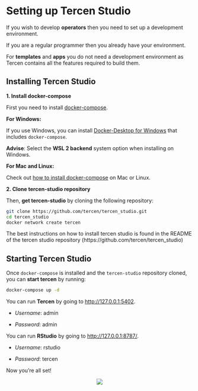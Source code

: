 # Setting up Tercen Studio

If you wish to develop __operators__ then you need to set up a development environment.

If you are a regular programmer then you already have your environment.

For __templates__ and __apps__ you do not need a development environment as Tercen contains all the features required to build them.

## Installing Tercen Studio {-}

**1. Install docker-compose**

First you need to install [docker-compose](https://docs.docker.com/compose/install/). 

**For Windows:**

If you use Windows, you can install [Docker-Desktop for Windows](https://docs.docker.com/docker-for-windows/install/) that includes `docker-compose`.

**Advise**: Select the __WSL 2 backend__ system option when installing on Windows.


**For Mac and Linux:**

Check out [how to install docker-compose](https://docs.docker.com/compose/install/) on Mac or Linux.

**2. Clone tercen-studio repository**

Then, __get tercen-studio__ by cloning the following repository:

```bash
git clone https://github.com/tercen/tercen_studio.git
cd tercen_studio
docker network create tercen
```

The best instructions on how to install tercen studio is found in the README of the tercen studio repository (https://github.com/tercen/tercen_studio)

## Starting Tercen Studio {-}

Once `docker-compose` is installed and the `tercen-studio` repository cloned, you can __start tercen__ by running:

```bash
docker-compose up -d
```

You can run **Tercen** by going to [http://127.0.0.1:5402](http://127.0.0.1:5402).

* _Username_: admin

* _Password_: admin

You can run **RStudio** by going to  [http://127.0.0.1:8787/](http://127.0.0.1:8787/).
 
* _Username_: rstudio

* _Password_: tercen

Now you're all set!

<center>![](images/goldfish.png)</center>
